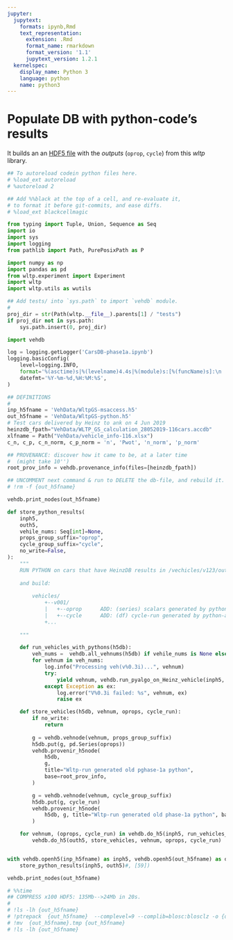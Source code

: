 ```yaml
---
jupyter:
  jupytext:
    formats: ipynb,Rmd
    text_representation:
      extension: .Rmd
      format_name: rmarkdown
      format_version: '1.1'
      jupytext_version: 1.2.1
  kernelspec:
    display_name: Python 3
    language: python
    name: python3
---
```


# Populate DB with python-code's results
It builds an an [HDF5 file](https://pandas.pydata.org/pandas-docs/stable/user_guide/io.html#io-hdf5) 
with the *outputs* (`oprop`, `cycle`) from this *wltp* library.

```python
## To autoreload codein python files here.
# %load_ext autoreload
# %autoreload 2

## Add %%black at the top of a cell, and re-evaluate it, 
# to format it before git-commits, and ease diffs.
# %load_ext blackcellmagic
```

```python
from typing import Tuple, Union, Sequence as Seq
import io
import sys
import logging
from pathlib import Path, PurePosixPath as P

import numpy as np
import pandas as pd
from wltp.experiment import Experiment
import wltp
import wltp.utils as wutils

## Add tests/ into `sys.path` to import `vehdb` module.
#
proj_dir = str(Path(wltp.__file__).parents[1] / "tests")
if proj_dir not in sys.path:
    sys.path.insert(0, proj_dir)

import vehdb

log = logging.getLogger('CarsDB-phase1a.ipynb')
logging.basicConfig(
    level=logging.INFO, 
    format='%(asctime)s|%(levelname)4.4s|%(module)s:[%(funcName)s]:\n  +--> %(message)s', 
    datefmt='%Y-%m-%d,%H:%M:%S',
)
```

```python
## DEFINITIONS
#
inp_h5fname = 'VehData/WltpGS-msaccess.h5'
out_h5fname = 'VehData/WltpGS-python.h5'
# Test cars delivered by Heinz to ank on 4 Jun 2019
heinzdb_fpath="VehData/WLTP_GS_calculation_28052019-116cars.accdb"
xlfname = Path("VehData/vehicle_info-116.xlsx")
c_n, c_p, c_n_norm, c_p_norm = 'n', 'Pwot', 'n_norm', 'p_norm'
```

```python
## PROVENANCE: discover how it came to be, at a later time
#  (might take 10'')
root_prov_info = vehdb.provenance_info(files=[heinzdb_fpath])
```

```python
## UNCOMMENT next command & run to DELETE the db-file, and rebuild it.
# !rm -f {out_h5fname}
```

```python
vehdb.print_nodes(out_h5fname)
```

```python
def store_python_results(
    inph5,
    outh5,
    vehile_nums: Seq[int]=None,
    props_group_suffix="oprop",
    cycle_group_suffix="cycle",
    no_write=False,
):
    """
    RUN PYTHON on cars that have HeinzDB results in /vechicles/v123/out1
    
    and build:
    
        vehicles/
            +--v001/
            |   +--oprop      ADD: (series) scalars generated by python-algo
            |   +--cycle      ADD: (df) cycle-run generated by python-alog
            +...
            
    """

    def run_vehicles_with_pythons(h5db):
        veh_nums =  vehdb.all_vehnums(h5db) if vehile_nums is None else vehile_nums
        for vehnum in veh_nums:
            log.info("Processing veh(v%0.3i)...", vehnum)
            try:
                yield vehnum, vehdb.run_pyalgo_on_Heinz_vehicle(inph5, vehnum)
            except Exception as ex:
                log.error("V%0.3i failed: %s", vehnum, ex)
                raise ex

    def store_vehicles(h5db, vehnum, oprops, cycle_run):
        if no_write:
            return
        
        g = vehdb.vehnode(vehnum, props_group_suffix)
        h5db.put(g, pd.Series(oprops))
        vehdb.provenir_h5node(
            h5db,
            g,
            title="Wltp-run generated old pghase-1a python",
            base=root_prov_info,
        )

        g = vehdb.vehnode(vehnum, cycle_group_suffix)
        h5db.put(g, cycle_run)
        vehdb.provenir_h5node(
            h5db, g, title="Wltp-run generated old phase-1a python", base=root_prov_info
        )

    for vehnum, (oprops, cycle_run) in vehdb.do_h5(inph5, run_vehicles_with_pythons):
        vehdb.do_h5(outh5, store_vehicles, vehnum, oprops, cycle_run)


with vehdb.openh5(inp_h5fname) as inph5, vehdb.openh5(out_h5fname) as outh5:
    store_python_results(inph5, outh5)#, [59])
```

```python
vehdb.print_nodes(out_h5fname)
```

```python
# %%time
## COMPRESS x100 HDF5: 135Mb-->24Mb in 20s.
#
# !ls -lh {out_h5fname}
# !ptrepack  {out_h5fname}  --complevel=9 --complib=blosc:blosclz -o {out_h5fname}.tmp
# !mv  {out_h5fname}.tmp {out_h5fname}
# !ls -lh {out_h5fname}
```
